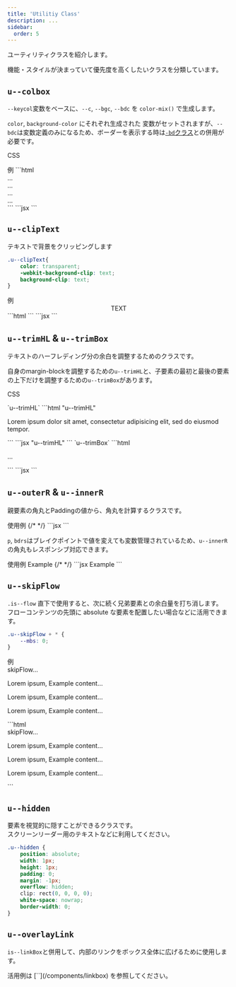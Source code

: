 ```yaml
---
title: 'Utilitiy Class'
description: ...
sidebar:
  order: 5
---
```



ユーティリティクラスを紹介します。

機能・スタイルが決まっていて優先度を高くしたいクラスを分類しています。



## `u--colbox`

`--keycol`変数をベースに、`--c`, `--bgc`, `--bdc` を `color-mix()` で生成します。

`color`, `background-color` にそれぞれ生成された 変数がセットされますが、`--bdc`は変数定義のみになるため、ボーダーを表示する時は[`-bd`クラス](/css/border)との併用が必要です。

<PreviewTitle>CSS</PreviewTitle>
<EmbedCode dirPath='packages/lism-css' srcPath='src/scss/utility/_colbox.scss' />


<Preview>
	<PreviewTitle>例</PreviewTitle>
	<PreviewArea resize p='30'>
		<Lism className='u--colbox' keycol='blue' p='30'><Dummy length='codes' /></Lism>
		<Lism className='u--colbox' keycol='red' bd p='30'><Dummy length='codes' /></Lism>
		<Lism className='u--colbox' keycol='purple' bd bdc='keycol:base:25%' p='30'><Dummy length='codes' /></Lism>
		<Lism className='u--colbox' keycol='#688f04' bd='is' bdw='4px' p='30'><Dummy length='codes' /></Lism>
	</PreviewArea>
	<PreviewCode slot="tab" label="HTML">
		```html
		<div class='u--colbox -p:30' style='--keycol:var(--blue)'>...</div>
		<div class='u--colbox -bd -p:30' style='--keycol:var(--red)'>...</div>
		<div class="u--colbox -bd -bdc:mix -p:30" style="--keycol:var(--purple);--_bdc1:var(--keycol);--_bdc2:var(--c--base);--_mixpct-bdc:25%">...</div>
		<div class='u--colbox -bd:is -p:30' style='--keycol:#688f04;--bdw:4px;'>...</div>
		```
	</PreviewCode>
	<PreviewCode slot="tab" label='JSX'>
		```jsx
		<Lism className='u--colbox' keycol='blue' p='30'><Dummy length='codes' /></Lism>
		<Lism className='u--colbox' keycol='red' bd p='30'><Dummy length='codes' /></Lism>
		<Lism className='u--colbox' keycol='purple' bd bdc='keycol:base:25%' p='30'><Dummy length='codes' /></Lism>
		<Lism className='u--colbox' keycol='#688f04' bd='is' bdw='4px' p='30'><Dummy length='codes' /></Lism>
		```
	</PreviewCode>
</Preview>


## `u--clipText`

テキストで背景をクリッピングします

```css
.u--clipText{
	color: transparent;
	-webkit-background-clip: text;
	background-clip: text;
}
```

<Preview>
	<PreviewTitle>例</PreviewTitle>
	<PreviewArea resize p='30'>
		<Center className='u--clipText' bgi='linear-gradient(to right, blue, red)' p='30'>
			<Lism fz='5em' fw='bold' lts='l'>TEXT</Lism>
		</Center>
	</PreviewArea>
	<PreviewCode slot="tab" label="HTML">
		```html
		```
	</PreviewCode>
	<PreviewCode slot="tab" label='JSX'>
		```jsx
		```
	</PreviewCode>
</Preview>

## `u--trimHL` & `u--trimBox`

テキストのハーフレディング分の余白を調整するためのクラスです。

自身のmargin-blockを調整するための`u--trimHL`と、子要素の最初と最後の要素の上下だけを調整するための`u--trimBox`があります。

<PreviewTitle>CSS</PreviewTitle>
<EmbedCode dirPath='packages/lism-css' srcPath='src/scss/utility/_trimHL.scss' />

<Preview>
	<PreviewTitle>`u--trimHL`</PreviewTitle>
	<PreviewArea resize p='30'>
		<Box bd bds='dashed'>
			<Dummy className='u--trimHL' length='s'/>
		</Box>
	</PreviewArea>
	<PreviewCode slot="tab" label="HTML">
		```html "u--trimHL"
		<div class="l--box -bd" style="--bds:dashed">
			<p class="u--trimHL">Lorem ipsum dolor sit amet, consectetur adipisicing elit, sed do eiusmod tempor.</p>
		</div>
		```
	</PreviewCode>
	<PreviewCode slot="tab" label='JSX'>
		```jsx "u--trimHL"
		<Box bd bds='dashed'>
			<Dummy className='u--trimHL' length='s'/>
		</Box>
		```
	</PreviewCode>
</Preview>

<Preview>
	<PreviewTitle>`u--trimBox`</PreviewTitle>
	<PreviewArea resize p='30'>
		<Lism className='u--trimBox' isFlow='s' bd p='30'>
			<Dummy length='s' />
			<Dummy />
		</Lism>
		<Stack className='u--trimBox' g='10' bd p='30'>
			<Media ar='ogp' src='/img/img-1.jpg'/>
			<Box mbs='var(--herfLeading)'>
				<Dummy tag='ul'/>
			</Box>
			<Dummy length='s' />
		</Stack>
	</PreviewArea>
	<PreviewCode slot="tab" label="HTML">
		```html
		<div class="u--trimBox -bd -p:30">
			<p>...</p>
		</div>
		```
	</PreviewCode>
	<PreviewCode slot="tab" label='JSX'>
		```jsx
		<Lism className='u--trimBox' bd p='30'>
			<Dummy />
		</Lism>
		```
	</PreviewCode>
</Preview>


## `u--outerR` & `u--innerR`

親要素の角丸とPaddingの値から、角丸を計算するクラスです。

<Preview>
	<PreviewTitle>使用例</PreviewTitle>
	<PreviewArea p='40'>
	<Lism class='u--outerR' p='20' bd bxsh='20' bdrs='50'>
		<Frame class='u--innerR' pos='r' ov='h'>
			<Media ar='ogp' src='/img/img-4.jpg'/>
			<Layer blur='10px' t='unset' bgc='rgb(255 255 255 / 50%)'>
				<Dummy p='30' />
			</Layer>
		</Frame>
	</Lism>
	</PreviewArea>
	{/* <PreviewCode label="HTML" slot="tab">
	</PreviewCode> */}
	<PreviewCode label="JSX" slot="tab">
```jsx
<Lism class='u--outerR' p='20' bd bxsh='20' bdrs='50'>
	<Frame class='u--innerR' pos='r' ov='h'>
		<Media ar='ogp' src='/img/img-4.jpg'/>
		<Layer blur='10px' t='unset' bgc='rgb(255 255 255 / 50%)'>
			<Dummy p='30' />
		</Layer>
	</Frame>
</Lism>
```
	</PreviewCode>
</Preview>

<Spacer h='1rem' />

`p`, `bdrs`はブレイクポイントで値を変えても変数管理されているため、`u--innerR`の角丸もレスポンシブ対応できます。

<Preview>
	<PreviewTitle>使用例</PreviewTitle>
	<PreviewArea p='30' resize>
	<Lism p={[10, 20, 30]} bd bdw='2px' bdrs={['4',null,'5']} class='u--outerR'>
		<Lism bd p='20' class='u--innerR'>
			Example
		</Lism>
	</Lism>
	</PreviewArea>
	{/* <PreviewCode label="HTML" slot="tab">
	</PreviewCode> */}
	<PreviewCode label="JSX" slot="tab">
```jsx
<Lism p={[10, 20, 30]} bd bdw='2px' bdrs={['4',null,'5']} class='u--outerR'>
	<Lism bd p='20' class='u--innerR'>
		Example
	</Lism>
</Lism>
```
	</PreviewCode>
</Preview>


## `u--skipFlow`

`.is--flow` 直下で使用すると、次に続く兄弟要素との余白量を打ち消します。  
フローコンテンツの先頭に absolute な要素を配置したい場合などに活用できます。

```css
.u--skipFlow + * {
	--mbs: 0;
}
```

<Preview>
	<PreviewTitle>例</PreviewTitle>
	<PreviewArea p='30'>
		<div class="is--flow -p:10">
			<div class='u--skipFlow'>skipFlow...</div>
			<p>Lorem ipsum, Example content...</p>
			<p>Lorem ipsum, Example content...</p>
			<p>Lorem ipsum, Example content...</p>
		</div>
	</PreviewArea>
	<PreviewCode slot='tab' label='HTML'>
	```html
	<div class="is--flow -p:10">
		<div class='u--skipFlow'>skipFlow...</div>
		<p>Lorem ipsum, Example content...</p>
		<p>Lorem ipsum, Example content...</p>
		<p>Lorem ipsum, Example content...</p>
	</div>
	```
	</PreviewCode>
</Preview>


## `u--hidden`

要素を視覚的に隠すことができるクラスです。  
スクリーンリーダー用のテキストなどに利用してください。

```css
.u--hidden {
	position: absolute;
	width: 1px;
	height: 1px;
	padding: 0;
	margin: -1px;
	overflow: hidden;
	clip: rect(0, 0, 0, 0);
	white-space: nowrap;
	border-width: 0;
}
```


## `u--overlayLink`

`is--linkBox`と併用して、内部のリンクをボックス全体に広げるために使用します。

<Reference>
活用例は [`<LinkBox>`](/components/linkbox) を参照してください。
</Reference>

